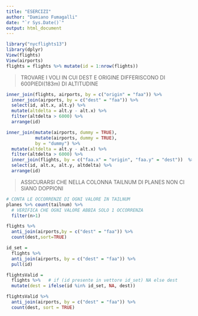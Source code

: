 ```yaml
---
title: "ESERCIZI"
author: "Damiano Fumagalli"
date: "`r Sys.Date()`"
output: html_document
---
```

```r
library("nycflights13")
library(dplyr)
View(flights)
View(airports)
flights = flights %>% mutate(id = 1:nrow(flights))
```

> TROVARE I VOLI IN CUI DEST E ORIGINE DIFFERISCONO DI 600PIEDI(183m) DI ALTITUDINE


```r
inner_join(flights, airports, by = c("origin" = "faa")) %>%
  inner_join(airports, by = c("dest" = "faa")) %>%
  select(id, alt.x, alt.y) %>%
  mutate(altdelta = alt.y - alt.x) %>%
  filter(altdelta > 6000) %>% 
  arrange(id)
```


```r
inner_join(mutate(airports, dummy = TRUE), 
           mutate(airports, dummy = TRUE), 
           by = "dummy") %>%
  mutate(altdelta = alt.y - alt.x) %>%
  filter(altdelta > 6000) %>%
  inner_join(flights, by = c("faa.x" = "origin", "faa.y" = "dest"))  %>%
  select(id, alt.x, alt.y, altdelta) %>% 
  arrange(id)
```

> ASSICURARSI CHE NELLA COLONNA TAILNUM DI PLANES NON CI SIANO DOPPIONI

```r
# CONTA LE OCCORRENZE DI OGNI VALORE IN TAILNUM
planes %>% count(tailnum) %>%
  # VERIFICA CHE OGNI VALORE ABBIA SOLO 1 OCCORRENZA
  filter(n>1)
```
```r
flights %>% 
  anti_join(airports,by = c("dest" = "faa")) %>%
  count(dest,sort=TRUE)

id_set = 
  flights %>% 
  anti_join(airports, by = c("dest" = "faa")) %>% 
  pull(id)

flightsValid = 
  flights %>%   # if (id presente in vettore id_set) NA else dest
  mutate(dest = ifelse(id %in% id_set, NA, dest))

flightsValid %>%
  anti_join(airports, by = c("dest" = "faa")) %>%
  count(dest, sort = TRUE)
```



